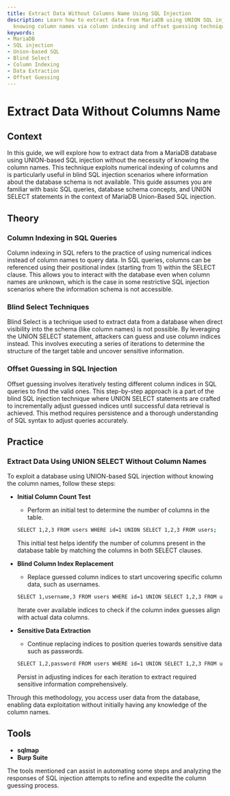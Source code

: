 ```yaml
---
title: Extract Data Without Columns Name Using SQL Injection
description: Learn how to extract data from MariaDB using UNION SQL injection without
  knowing column names via column indexing and offset guessing techniques.
keywords:
- MariaDB
- SQL injection
- Union-based SQL
- Blind Select
- Column Indexing
- Data Extraction
- Offset Guessing
---
```


# Extract Data Without Columns Name

## Context

In this guide, we will explore how to extract data from a MariaDB database using UNION-based SQL injection without the necessity of knowing the column names. This technique exploits numerical indexing of columns and is particularly useful in blind SQL injection scenarios where information about the database schema is not available. This guide assumes you are familiar with basic SQL queries, database schema concepts, and UNION SELECT statements in the context of MariaDB Union-Based SQL injection.

## Theory

### Column Indexing in SQL Queries

Column indexing in SQL refers to the practice of using numerical indices instead of column names to query data. In SQL queries, columns can be referenced using their positional index (starting from 1) within the SELECT clause. This allows you to interact with the database even when column names are unknown, which is the case in some restrictive SQL injection scenarios where the information schema is not accessible.

### Blind Select Techniques

Blind Select is a technique used to extract data from a database when direct visibility into the schema (like column names) is not possible. By leveraging the UNION SELECT statement, attackers can guess and use column indices instead. This involves executing a series of iterations to determine the structure of the target table and uncover sensitive information.

### Offset Guessing in SQL Injection

Offset guessing involves iteratively testing different column indices in SQL queries to find the valid ones. This step-by-step approach is a part of the blind SQL injection technique where UNION SELECT statements are crafted to incrementally adjust guessed indices until successful data retrieval is achieved. This method requires persistence and a thorough understanding of SQL syntax to adjust queries accurately.

## Practice

### Extract Data Using UNION SELECT Without Column Names

To exploit a database using UNION-based SQL injection without knowing the column names, follow these steps:

- **Initial Column Count Test**
    - Perform an initial test to determine the number of columns in the table.

    ```bash
    SELECT 1,2,3 FROM users WHERE id=1 UNION SELECT 1,2,3 FROM users;
    ```

    This initial test helps identify the number of columns present in the database table by matching the columns in both SELECT clauses.

- **Blind Column Index Replacement**
    - Replace guessed column indices to start uncovering specific column data, such as usernames.

    ```bash
    SELECT 1,username,3 FROM users WHERE id=1 UNION SELECT 1,2,3 FROM users;
    ```

    Iterate over available indices to check if the column index guesses align with actual data columns.

- **Sensitive Data Extraction**
    - Continue replacing indices to position queries towards sensitive data such as passwords.

    ```bash
    SELECT 1,2,password FROM users WHERE id=1 UNION SELECT 1,2,3 FROM users;
    ```

    Persist in adjusting indices for each iteration to extract required sensitive information comprehensively.

Through this methodology, you access user data from the database, enabling data exploitation without initially having any knowledge of the column names.

## Tools

- **sqlmap**
- **Burp Suite**

The tools mentioned can assist in automating some steps and analyzing the responses of SQL injection attempts to refine and expedite the column guessing process.